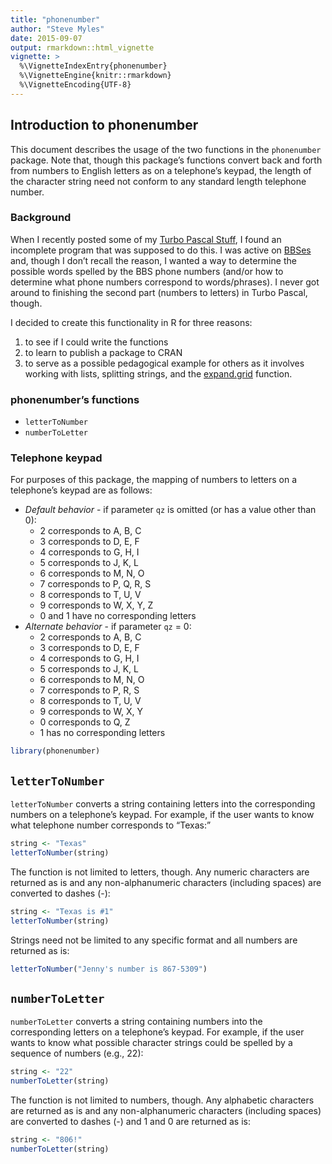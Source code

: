 ```yaml
---
title: "phonenumber"
author: "Steve Myles"
date: 2015-09-07
output: rmarkdown::html_vignette
vignette: >
  %\VignetteIndexEntry{phonenumber}
  %\VignetteEngine{knitr::rmarkdown}
  %\VignetteEncoding{UTF-8}
---
```


## Introduction to phonenumber

This document describes the usage of the two functions in the `phonenumber`
package. Note that, though this package's functions convert back and forth from
numbers to English letters as on a telephone's keypad, the length of
the character string need not conform to any standard length telephone number.

### Background

When I recently posted some of my [Turbo Pascal Stuff](http://steve.mylesandmyles.info/projects/turbo-pascal-stuff/), I found an incomplete 
program that was supposed to do this. I was active on [BBSes](https://en.wikipedia.org/wiki/Bulletin_board_system) and, though I don't 
recall the reason, I wanted a way to determine the possible words spelled by the
BBS phone numbers (and/or how to determine what phone numbers correspond to 
words/phrases). I never got around to finishing the second part (numbers to 
letters) in Turbo Pascal, though.

I decided to create this functionality in R for three reasons:

1. to see if I could write the functions
2. to learn to publish a package to CRAN
3. to serve as a possible pedagogical example for others as it involves working 
with lists, splitting strings, and the [expand.grid](https://stat.ethz.ch/R-manual/R-devel/library/base/html/expand.grid.html) function.

### phonenumber's functions

* `letterToNumber`
* `numberToLetter`

### Telephone keypad

For purposes of this package, the mapping of numbers to letters on a telephone's
keypad are as follows:

* *Default behavior* - if parameter `qz` is omitted (or has a value other than 0):  
    * 2 corresponds to A, B, C
    * 3 corresponds to D, E, F
    * 4 corresponds to G, H, I
    * 5 corresponds to J, K, L
    * 6 corresponds to M, N, O
    * 7 corresponds to P, Q, R, S
    * 8 corresponds to T, U, V
    * 9 corresponds to W, X, Y, Z
    * 0 and 1 have no corresponding letters
* *Alternate behavior* - if parameter `qz` = 0:
    * 2 corresponds to A, B, C
    * 3 corresponds to D, E, F
    * 4 corresponds to G, H, I
    * 5 corresponds to J, K, L
    * 6 corresponds to M, N, O
    * 7 corresponds to P, R, S
    * 8 corresponds to T, U, V
    * 9 corresponds to W, X, Y
    * 0 corresponds to Q, Z
    * 1 has no corresponding letters
  
```r
library(phonenumber)
```

## `letterToNumber`

`letterToNumber` converts a string containing letters into the corresponding 
numbers on a telephone's keypad. For example, if the user wants to know what 
telephone number corresponds to "Texas:"

```r
string <- "Texas"
letterToNumber(string)
```

The function is not limited to letters, though. Any numeric characters are
returned as is and any non-alphanumeric characters (including spaces) are 
converted to dashes (-):

```r
string <- "Texas is #1"
letterToNumber(string)
```

Strings need not be limited to any specific format and all numbers are returned 
as is:

```r
letterToNumber("Jenny's number is 867-5309")
```

## `numberToLetter`

`numberToLetter` converts a string containing numbers into the corresponding 
letters on a telephone's keypad. For example, if the user wants to know what 
possible character strings could be spelled by a sequence of numbers (e.g., 22):

```r
string <- "22"
numberToLetter(string)
```

The function is not limited to numbers, though. Any alphabetic characters are
returned as is and any non-alphanumeric characters (including spaces) are 
converted to dashes (-) and 1 and 0 are returned as is:

```r
string <- "806!"
numberToLetter(string)
```